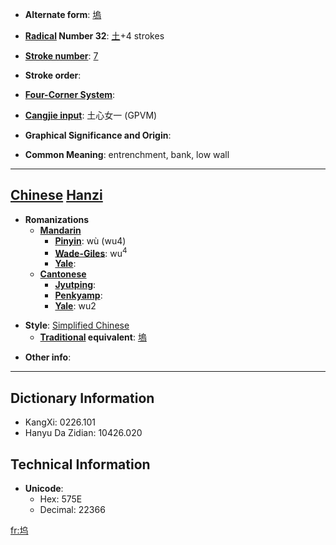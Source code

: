 * '''Alternate form''': [[塢]]

* '''[[Wiktionary:Chinese radical index| Radical]] Number 32''': [[Wiktionary:Chinese radical index 土|土]]+4 strokes

* '''[[Wiktionary:Chinese total strokes index|Stroke number]]''': [[Wiktionary:Chinese total strokes index 7|7]]

* '''Stroke order''': 

* '''[[Wiktionary:Chinese four corner index|Four-Corner System]]''': 

* '''[[Wiktionary:Chinese Cangjie index|Cangjie input]]''': 土心女一 (GPVM)

* '''Graphical Significance and Origin''': 

* '''Common Meaning''': entrenchment, bank, low wall

----

== [[Chinese]] [[Hanzi]] ==

* '''Romanizations'''
** '''[[Mandarin]]'''
*** '''[[Pinyin]]''': wù (wu4)
*** '''[[Wade-Giles]]''': wu<sup>4</sup>
*** '''[[Yale]]''': 
** '''[[Cantonese]]'''
*** '''[[Jyutping]]''':
*** '''[[Penkyamp]]''': 
*** '''[[Yale]]''': wu2

* '''Style''': [[Simplified Chinese]] 
** '''[[Traditional Chinese|Traditional]] equivalent''': [[塢]]

* '''Other info''': 

----

== Dictionary Information ==

* KangXi: 0226.101
* Hanyu Da Zidian: 10426.020

== Technical Information ==

* '''Unicode''':
** Hex: 575E
** Decimal: 22366

[[fr:坞]]